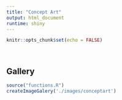 ---
title: "Concept Art"
output: html_document
runtime: shiny
---
```{r setup, include=FALSE}
knitr::opts_chunk$set(echo = FALSE)
```
</br>

## Gallery
```{r, results='asis'}
source("functions.R")
createImageGalery('./images/conceptart')
```